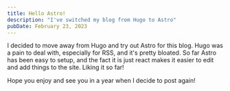 ```yaml
---
title: Hello Astro!
description: "I've switched my blog from Hugo to Astro"
pubDate: February 23, 2023
---
```


I decided to move away from Hugo and try out Astro for this blog.
Hugo was a pain to deal with, especially for RSS, and it's pretty bloated.
So far Astro has been easy to setup, and the fact it is just react makes it easier to edit and add things to the site.
Liking it so far!

Hope you enjoy and see you in a year when I decide to post again!

